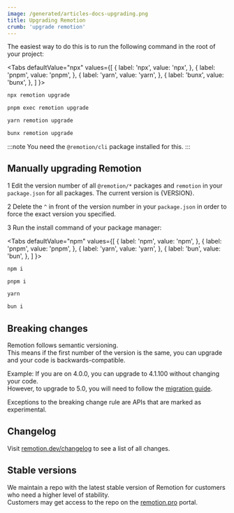 ```yaml
---
image: /generated/articles-docs-upgrading.png
title: Upgrading Remotion
crumb: 'upgrade remotion'
---
```



The easiest way to do this is to run the following command in the root of your project:

<Tabs
defaultValue="npx"
values={[
{ label: 'npx', value: 'npx', },
{ label: 'pnpm', value: 'pnpm', },
{ label: 'yarn', value: 'yarn', },
{ label: 'bunx', value: 'bunx', },
]
}>
<TabItem value="npx">

```bash
npx remotion upgrade
```

  </TabItem>

  <TabItem value="pnpm">

```bash
pnpm exec remotion upgrade
```

  </TabItem>

  <TabItem value="yarn">

```bash
yarn remotion upgrade
```

  </TabItem>

  <TabItem value="bunx">

```bash
bunx remotion upgrade
```

  </TabItem>
</Tabs>

:::note
You need the `@remotion/cli` package installed for this.
:::

## Manually upgrading Remotion

<Step>1</Step> Edit the version number of all `@remotion/*` packages and
`remotion` in your `package.json` for all packages. The current version is
{VERSION}.

<Step>2</Step> Delete the `^` in front of the version number in your
`package.json` in order to force the exact version you specified.

<Step>3</Step> Run the install command of your package manager:

<Tabs
defaultValue="npm"
values={[
{ label: 'npm', value: 'npm', },
{ label: 'pnpm', value: 'pnpm', },
{ label: 'yarn', value: 'yarn', },
{ label: 'bun', value: 'bun', },
]
}>
<TabItem value="npm">

```bash
npm i
```

  </TabItem>

  <TabItem value="pnpm">

```bash
pnpm i
```

  </TabItem>

  <TabItem value="yarn">

```bash
yarn
```

  </TabItem>

  <TabItem value="bun">

```bash
bun i
```

  </TabItem>
</Tabs>

## Breaking changes

Remotion follows semantic versioning.  
This means if the first number of the version is the same, you can upgrade and your code is backwards-compatible.

Example: If you are on 4.0.0, you can upgrade to 4.1.100 without changing your code.  
However, to upgrade to 5.0, you will need to follow the [migration guide](/docs/5-0-migration).

Exceptions to the breaking change rule are APIs that are marked as experimental.

## Changelog

Visit [remotion.dev/changelog](https://remotion.dev/changelog) to see a list of all changes.

## Stable versions

We maintain a repo with the latest stable version of Remotion for customers who need a higher level of stability.  
Customers may get access to the repo on the [remotion.pro](https://remotion.pro) portal.
